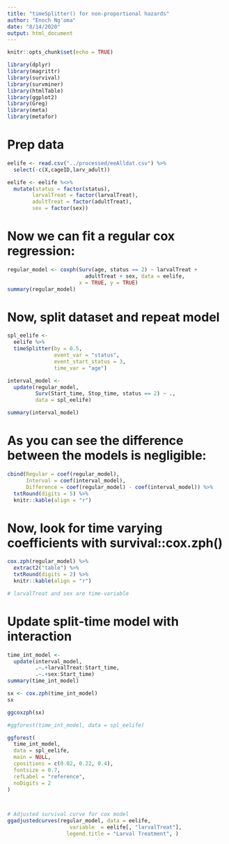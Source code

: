 ```yaml
---
title: "timeSplitter() for non-proportional hazards"
author: "Enoch Ng'oma"
date: "8/14/2020"
output: html_document
---
```


```r
knitr::opts_chunk$set(echo = TRUE)

library(dplyr)
library(magrittr)
library(survival)
library(survminer)
library(htmlTable)
library(ggplot2)
library(Greg)
library(meta)
library(metafor)

```

# Prep data

```r

eelife <- read.csv("../processed/eeAlldat.csv") %>%
  select(-c(X,cageID,larv_adult))

eelife <- eelife %<>% 
  mutate(status = factor(status),
        larvalTreat = factor(larvalTreat),
        adultTreat = factor(adultTreat),
        sex = factor(sex))

```

# Now we can fit a regular cox regression:

```r

regular_model <- coxph(Surv(age, status == 2) ~ larvalTreat + 
                         adultTreat + sex, data = eelife,
                       x = TRUE, y = TRUE)
summary(regular_model)

```

# Now, split dataset and repeat model

```r
spl_eelife <-
  eelife %>% 
  timeSplitter(by = 0.5,
               event_var = "status",
               event_start_status = 3,
               time_var = "age")

interval_model <-
  update(regular_model, 
         Surv(Start_time, Stop_time, status == 2) ~ .,
         data = spl_eelife)

summary(interval_model)
```

# As you can see the difference between the models is negligible:

```r

cbind(Regular = coef(regular_model),
      Interval = coef(interval_model),
      Difference = coef(regular_model) - coef(interval_model)) %>% 
  txtRound(digits = 5) %>% 
  knitr::kable(align = "r")
```

# Now, look for time varying coefficients with survival::cox.zph() 

```r

cox.zph(regular_model) %>% 
  extract2("table") %>% 
  txtRound(digits = 2) %>% 
  knitr::kable(align = "r")

# larvalTreat and sex are time-variable
```

# Update split-time model with interaction

```r
time_int_model <- 
  update(interval_model,
         .~.+larvalTreat:Start_time,
         .~.+sex:Start_time)
summary(time_int_model)

sx <- cox.zph(time_int_model)
sx

ggcoxzph(sx)

#ggforest(time_int_model, data = spl_eelife)

ggforest(
  time_int_model,
  data = spl_eelife,
  main = NULL,
  cpositions = c(0.02, 0.22, 0.4),
  fontsize = 0.7,
  refLabel = "reference",
  noDigits = 2
)



# Adjusted survival curve for cox model
ggadjustedcurves(regular_model, data = eelife,
                    variable  = eelife[, "larvalTreat"],
                   legend.title = "Larval Treatment", )
```



  